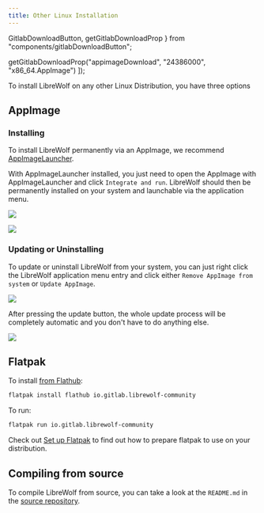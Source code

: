 ```yaml
---
title: Other Linux Installation
---
```


  GitlabDownloadButton,
  getGitlabDownloadProp
} from "components/gitlabDownloadButton";

  getGitlabDownloadProp("appimageDownload", "24386000", "x86_64.AppImage")
]);

<InstallationHeader />

To install LibreWolf on any other Linux Distribution, you have three options

## AppImage

<GitlabDownloadButton id="appimageDownload" />

### Installing

To install LibreWolf permanently via an AppImage, we recommend
[AppImageLauncher](https://github.com/TheAssassin/AppImageLauncher).

With AppImageLauncher installed, you just need to open the AppImage with
AppImageLauncher and click `Integrate and run`. LibreWolf should then be
permanently installed on your system and launchable via the application menu.

![](https://i.imgur.com/gbFJLvM.png)

![](https://i.imgur.com/AfbVm1u.png)

### Updating or Uninstalling

To update or uninstall LibreWolf from your system, you can just right click the
LibreWolf application menu entry and click either `Remove AppImage from system`
or `Update AppImage`.

![](https://i.imgur.com/x4XNVkJ.png)

After pressing the update button, the whole update process will be completely
automatic and you don't have to do anything else.

![](https://i.imgur.com/0uUML1T.png)

## Flatpak

To install
[from Flathub](https://flathub.org/apps/details/io.gitlab.librewolf-community):

```bash
flatpak install flathub io.gitlab.librewolf-community
```

To run:

```bash
flatpak run io.gitlab.librewolf-community
```

Check out [Set up Flatpak](https://www.flatpak.org/setup/) to find out how to
prepare flatpak to use on your distribution.

## Compiling from source

To compile LibreWolf from source, you can take a look at the `README.md` in the
[source repository](https://gitlab.com/librewolf-community/browser/source).
